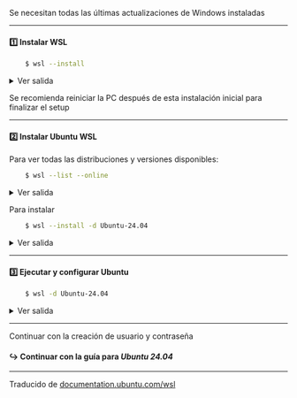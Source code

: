 ::: {.callout-important title="Antes de iniciar"}
Se necesitan todas las últimas actualizaciones de Windows instaladas
:::

---------

#### 1️⃣ Instalar WSL
```.bash
    $ wsl --install
```
<details>
<summary>Ver salida</summary>

```.default
La operación solicitada requiere elevación.
Descargando: Subsistema de Windows para Linux 2.4.13
Instalando: Subsistema de Windows para Linux 2.4.13
Se ha instalado Subsistema de Windows para Linux 2.4.13.
Instalando componente opcional de Windows: VirtualMachinePlatform

Herramienta Administración y mantenimiento de imágenes de implementación
Versión: 10.0.26100.1150

Versión de imagen: 10.0.26100.3624

Habilitando características
[==========================100.0%==========================]
La operación se completó correctamente.
La operación solicitada se realizó correctamente. Los cambios se aplicarán una vez que se reinicie el sistema.
La operación solicitada se realizó correctamente. Los cambios se aplicarán una vez que se reinicie el sistema.
```

</details>

::: {.callout-note title="Recomendación"}
Se recomienda reiniciar la PC después de esta instalación inicial para finalizar el setup
:::

---------

#### 2️⃣ Instalar Ubuntu WSL
Para ver todas las distribuciones y versiones disponibles:
```.bash
    $ wsl --list --online
```

<details>
<summary>Ver salida</summary>

```.default
A continuación, se muestra una lista de las distribuciones válidas que se pueden instalar.
Instalar con "wsl.exe --install <Distro>".

NAME                            FRIENDLY NAME
AlmaLinux-8                     AlmaLinux OS 8
AlmaLinux-9                     AlmaLinux OS 9
AlmaLinux-Kitten-10             AlmaLinux OS Kitten 10
Debian                          Debian GNU/Linux
SUSE-Linux-Enterprise-15-SP5    SUSE Linux Enterprise 15 SP5
SUSE-Linux-Enterprise-15-SP6    SUSE Linux Enterprise 15 SP6
Ubuntu                          Ubuntu
Ubuntu-24.04                    Ubuntu 24.04 LTS
kali-linux                      Kali Linux Rolling
openSUSE-Tumbleweed             openSUSE Tumbleweed
openSUSE-Leap-15.6              openSUSE Leap 15.6
Ubuntu-18.04                    Ubuntu 18.04 LTS
Ubuntu-20.04                    Ubuntu 20.04 LTS
Ubuntu-22.04                    Ubuntu 22.04 LTS
OracleLinux_7_9                 Oracle Linux 7.9
OracleLinux_8_7                 Oracle Linux 8.7
OracleLinux_9_1                 Oracle Linux 9.1
```

</details>

Para instalar
```.bash
    $ wsl --install -d Ubuntu-24.04
```

<details>
<summary>Ver salida</summary>

```.default
Descargando: Ubuntu 24.04 LTS
Instalando: Ubuntu 24.04 LTS
Distribución instalada correctamente.
```

</details>

---------

#### 3️⃣ Ejecutar y configurar Ubuntu
```.bash
    $ wsl -d Ubuntu-24.04
```

<details>
<summary>Ver salida</summary>

```.default
Provisioning the new WSL instance Ubuntu-24.04
This might take a while...
Create a default Unix user account: ubuntu
New password:
Retype new password:
passwd: password updated successfully
To run a command as administrator (user "root"), use "sudo <command>".
See "man sudo_root" for details.
```

</details>

---------

::: {.callout-note title=""}
Continuar con la creación de usuario y contraseña
:::

#### ↪️ Continuar con la guía para *Ubuntu 24.04*

---------

Traducido de [documentation.ubuntu.com/wsl](https://documentation.ubuntu.com/wsl/en/latest/howto/install-ubuntu-wsl2/){target="_blank"}